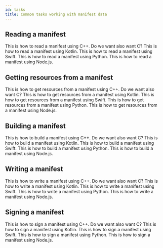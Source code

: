 ```yaml
---
id: tasks
title: Common tasks working with manifest data
---
```



## Reading a manifest

<Tabs groupId="programming-lang">
  <TabItem value="cpp" label="C++" default>
    This is how to read a manifest using C++. Do we want also want C?
  </TabItem>
  <TabItem value="kotlin" label="Kotlin (Android)">
    This is how to read a manifest using Kotlin.
  </TabItem>
  <TabItem value="swift" label="Swift (iOS)">
    This is how to read a manifest using Swift.
  </TabItem>
  <TabItem value="python" label="Python">
    This is how to read a manifest using Python.
  </TabItem>
  <TabItem value="node" label="Node.js">
    This is how to read a manifest using Node.js.
  </TabItem>
</Tabs>

## Getting resources from a manifest

<Tabs groupId="programming-lang">
  <TabItem value="cpp" label="C++" default>
    This is how to get resources from a manifest using C++. Do we want also want
    C?
  </TabItem>
  <TabItem value="kotlin" label="Kotlin (Android)">
    This is how to get resources from a manifest using Kotlin.
  </TabItem>
  <TabItem value="swift" label="Swift (iOS)">
    This is how to get resources from a manifest using Swift.
  </TabItem>
  <TabItem value="python" label="Python">
    This is how to get resources from a manifest using Python.
  </TabItem>
  <TabItem value="node" label="Node.js">
    This is how to get resources from a manifest using Node.js.
  </TabItem>
</Tabs>

## Building a manifest

<Tabs groupId="programming-lang">
  <TabItem value="cpp" label="C++" default>
    This is how to build a manifest using C++. Do we want also want C?
  </TabItem>
  <TabItem value="kotlin" label="Kotlin (Android)">
    This is how to build a manifest using Kotlin.
  </TabItem>
  <TabItem value="swift" label="Swift (iOS)">
    This is how to build a manifest using Swift.
  </TabItem>
  <TabItem value="python" label="Python">
    This is how to build a manifest using Python.
  </TabItem>
  <TabItem value="node" label="Node.js">
    This is how to build a manifest using Node.js.
  </TabItem>
</Tabs>

## Writing a manifest

<Tabs groupId="programming-lang">
  <TabItem value="cpp" label="C++" default>
    This is how to write a manifest using C++. Do we want also want C?
  </TabItem>
  <TabItem value="kotlin" label="Kotlin (Android)">
    This is how to write a manifest using Kotlin.
  </TabItem>
  <TabItem value="swift" label="Swift (iOS)">
    This is how to write a manifest using Swift.
  </TabItem>
  <TabItem value="python" label="Python">
    This is how to write a manifest using Python.
  </TabItem>
  <TabItem value="node" label="Node.js">
    This is how to write a manifest using Node.js.
  </TabItem>
</Tabs>

## Signing a manifest

<Tabs groupId="programming-lang">
  <TabItem value="cpp" label="C++" default>
    This is how to sign a manifest using C++. Do we want also want C?
  </TabItem>
  <TabItem value="kotlin" label="Kotlin (Android)">
    This is how to sign a manifest using Kotlin.
  </TabItem>
  <TabItem value="swift" label="Swift (iOS)">
    This is how to sign a manifest using Swift.
  </TabItem>
  <TabItem value="python" label="Python">
    This is how to sign a manifest using Python.
  </TabItem>
  <TabItem value="node" label="Node.js">
    This is how to sign a manifest using Node.js.
  </TabItem>
</Tabs>
